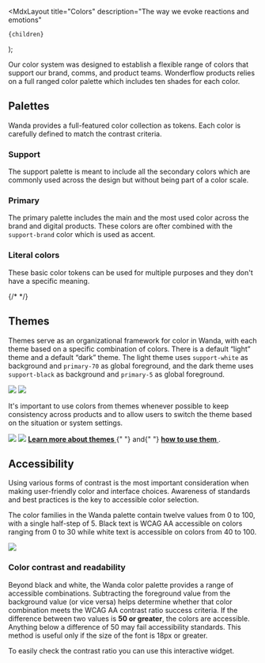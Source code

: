 
  <MdxLayout
    title="Colors"
    description="The way we evoke reactions and emotions"
  >
    {children}
  </MdxLayout>
);

Our color system was designed to establish a flexible range of colors that support our brand, comms, and product teams. Wonderflow products relies on a full ranged color palette which includes ten shades for each color.

## Palettes

Wanda provides a full-featured color collection as tokens. Each color is carefully defined to match the contrast criteria.

<Zoomer>
  <ThemedImg src="/design/colors/colors.png" />
</Zoomer>

### Support

The support palette is meant to include all the secondary colors which are commonly used across the design but without being part of a color scale.

<Stack direction="row" columnGap={16} rowGap={32} wrap>
  <ColorPalette colors={tkns.color.support} id="support" />
</Stack>

### Primary

The primary palette includes the main and the most used color across the brand and digital products. These colors are ofter combined with the `support-brand` color which is used as accent.

<Stack direction="row" columnGap={16} rowGap={32} wrap>
  <ColorPalette colors={tkns.color.primary} id="primary" />
</Stack>

### Literal colors

These basic color tokens can be used for multiple purposes and they don't have a specific meaning.

<Stack rowGap={48}>
  <Stack direction="row" columnGap={24} rowGap={32} wrap>
    <ColorPalette colors={tkns.color.red} title="Red" />
    <ColorPalette colors={tkns.color.green} title="Green" />
    <ColorPalette colors={tkns.color.blue} title="Blue" />
  </Stack>
  <Stack direction="row" columnGap={24} rowGap={32} wrap>
    <ColorPalette colors={tkns.color.purple} title="Purple" />
    <ColorPalette colors={tkns.color.yellow} title="Yellow" />
    <ColorPalette colors={tkns.color.cyan} title="Cyan" />
  </Stack>
  {/* <Stack direction="row" columnGap={24} rowGap={32} wrap>
    <ColorPalette colors={tkns.color.magenta} title="Magenta" />
    <ColorPalette colors={tkns.color.mint} title="Mint" />
    <ColorPalette colors={tkns.color.salmon} title="Salmon" />
  </Stack>
  <Stack direction="row" columnGap={24} rowGap={32} wrap>
    <ColorPalette colors={tkns.color.indigo} title="Indigo" />
    <ColorPalette colors={tkns.color.dipsy} title="Dipsy" />
    <ColorPalette colors={tkns.color.violet} title="Violet" />
  </Stack> */}
</Stack>

## Themes

Themes serve as an organizational framework for color in Wanda, with each theme based on a specific combination of colors. There is a default “light” theme and a default “dark” theme. The light theme uses `support-white` as background and `primary-70` as global foreground, and the dark theme uses `support-black` as background and `primary-5` as global foreground.

<Stack direction="row" columnGap={24}>
  <Zoomer>
    <img loading="lazy" decoding="async" src="/design/colors/light.webp" />
  </Zoomer>
  <Zoomer>
    <img loading="lazy" decoding="async" src="/design/colors/dark.webp" />
  </Zoomer>
</Stack>

It's important to use colors from themes whenever possible to keep consistency across products and to allow users to switch the theme based on the situation or system settings.

<Stack direction="row" columnGap={24}>
  <Zoomer>
    <img loading="lazy" decoding="async" src="/design/colors/light-ex.webp" />
  </Zoomer>
  <Zoomer>
    <img loading="lazy" decoding="async" src="/design/colors/dark-ex.webp" />
  </Zoomer>
</Stack>

<Snackbar kind="info" title="Learn more">
  <a href="/design/themes/">
    <b>Learn more about themes</b>
  </a>{" "}
  and{" "}
  <a href="/develop/using-themes">
    <b>how to use them</b>
  </a>
  .
</Snackbar>

## Accessibility

Using various forms of contrast is the most important consideration when making user-friendly color and interface choices. Awareness of standards and best practices is the key to accessible color selection.

The color families in the Wanda palette contain twelve values from 0 to 100, with a single half-step of 5. Black text is WCAG AA accessible on colors ranging from 0 to 30 while white text is accessible on colors from 40 to 100.

![](/design/colors/contrast-scale.svg)

### Color contrast and readability

Beyond black and white, the Wanda color palette provides a range of accessible combinations. Subtracting the foreground value from the background value (or vice versa) helps determine whether that color combination meets the WCAG AA contrast ratio success criteria. If the difference between two values is **50 or greater**, the colors are accessible. Anything below a difference of 50 may fail accessibility standards. This method is useful only if the size of the font is 18px or greater.

To easily check the contrast ratio you can use this interactive widget.

<ContrastCalc />
